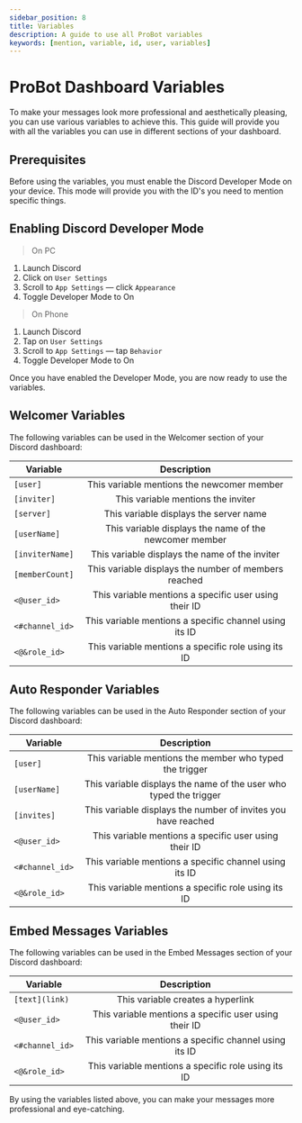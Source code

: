 ```yaml
---
sidebar_position: 8
title: Variables
description: A guide to use all ProBot variables 
keywords: [mention, variable, id, user, variables]
---
```


# ProBot Dashboard Variables

To make your messages look more professional and aesthetically pleasing, you can use various variables to achieve this. This guide will provide you with all the variables you can use in different sections of your dashboard.

## Prerequisites

Before using the variables, you must enable the Discord Developer Mode on your device. This mode will provide you with the ID's you need to mention specific things.

## Enabling Discord Developer Mode 

> On PC
1. Launch Discord
2. Click on `User Settings`
3. Scroll to `App Settings` — click `Appearance`
4. Toggle Developer Mode to On

> On Phone
1. Launch Discord
2. Tap on `User Settings`
3. Scroll to `App Settings` — tap `Behavior`
4. Toggle Developer Mode to On

Once you have enabled the Developer Mode, you are now ready to use the variables.

## Welcomer Variables

The following variables can be used in the Welcomer section of your Discord dashboard:

| Variable | Description | 
| ------------- |:-------------:|
| `[user]` | This variable mentions the newcomer member | 
| `[inviter]` | This variable mentions the inviter |
| `[server]` | This variable displays the server name |
| `[userName]` | This variable displays the name of the newcomer member |
| `[inviterName]` | This variable displays the name of the inviter |
| `[memberCount]` | This variable displays the number of members reached |
| `<@user_id>` | This variable mentions a specific user using their ID |
| `<#channel_id>` | This variable mentions a specific channel using its ID |
| `<@&role_id>` | This variable mentions a specific role using its ID |

## Auto Responder Variables

The following variables can be used in the Auto Responder section of your Discord dashboard:

| Variable | Description | 
| ------------- |:-------------:|
| `[user]` | This variable mentions the member who typed the trigger |
| `[userName]` | This variable displays the name of the user who typed the trigger |
| `[invites]` | This variable displays the number of invites you have reached |
| `<@user_id>` | This variable mentions a specific user using their ID |
| `<#channel_id>` | This variable mentions a specific channel using its ID |
| `<@&role_id>` | This variable mentions a specific role using its ID |

## Embed Messages Variables

The following variables can be used in the Embed Messages section of your Discord dashboard:

| Variable | Description | 
| ------------- |:-------------:|
| `[text](link)` | This variable creates a hyperlink |
| `<@user_id>` | This variable mentions a specific user using their ID |
| `<#channel_id>` | This variable mentions a specific channel using its ID |
| `<@&role_id>` | This variable mentions a specific role using its ID |

By using the variables listed above, you can make your messages more professional and eye-catching.
